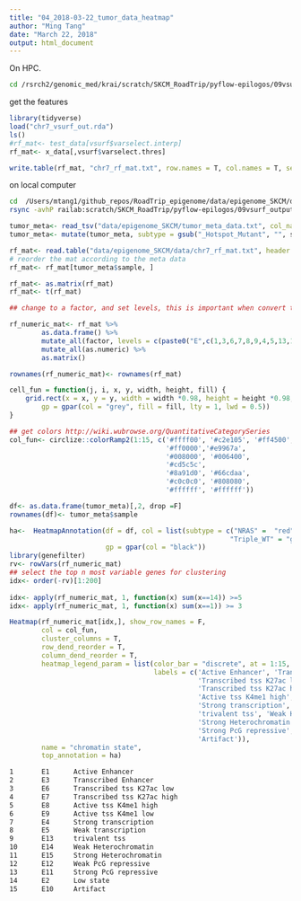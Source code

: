 ```yaml
---
title: "04_2018-03-22_tumor_data_heatmap"
author: "Ming Tang"
date: "March 22, 2018"
output: html_document
---
```


On HPC.

```bash
cd /rsrch2/genomic_med/krai/scratch/SKCM_RoadTrip/pyflow-epilogos/09vsurf_output_by_chr
```

get the features 

```r
library(tidyverse)
load("chr7_vsurf_out.rda")
ls()
#rf_mat<- test_data[vsurf$varselect.interp]
rf_mat<- x_data[,vsurf$varselect.thres]

write.table(rf_mat, "chr7_rf_mat.txt", row.names = T, col.names = T, sep = "\t", quote = F)

```

on local computer

```bash
cd  /Users/mtang1/github_repos/RoadTrip_epigenome/data/epigenome_SKCM/data 
rsync -avhP railab:scratch/SKCM_RoadTrip/pyflow-epilogos/09vsurf_output_by_chr/chr7_rf_mat.txt .

```

```r
tumor_meta<- read_tsv("data/epigenome_SKCM/tumor_meta_data.txt", col_names =T)
tumor_meta<- mutate(tumor_meta, subtype = gsub("_Hotspot_Mutant", "", subtype)) 

rf_mat<- read.table("data/epigenome_SKCM/data/chr7_rf_mat.txt", header = T, row.names = 1)
# reorder the mat according to the meta data
rf_mat<- rf_mat[tumor_meta$sample, ]

rf_mat<- as.matrix(rf_mat)
rf_mat<- t(rf_mat)

## change to a factor, and set levels, this is important when convert to numeric and affect clustering

rf_numeric_mat<- rf_mat %>% 
        as.data.frame() %>%
        mutate_all(factor, levels = c(paste0("E",c(1,3,6,7,8,9,4,5,13,14,15,12,11,2,10)))) %>%
        mutate_all(as.numeric) %>%
        as.matrix()

rownames(rf_numeric_mat)<- rownames(rf_mat)


```



```r
cell_fun = function(j, i, x, y, width, height, fill) {
	grid.rect(x = x, y = y, width = width *0.98, height = height *0.98,
		gp = gpar(col = "grey", fill = fill, lty = 1, lwd = 0.5))
}

## get colors http://wiki.wubrowse.org/QuantitativeCategorySeries
col_fun<- circlize::colorRamp2(1:15, c('#ffff00', '#c2e105', '#ff4500','#32cd32',
                                       '#ff0000','#e9967a', 
                                       '#008000', '#006400', 
                                       '#cd5c5c',
                                       '#8a91d0', '#66cdaa',
                                       '#c0c0c0', '#808080', 
                                       '#ffffff', '#ffffff'))

df<- as.data.frame(tumor_meta)[,2, drop =F]
rownames(df)<- tumor_meta$sample

ha<-  HeatmapAnnotation(df = df, col = list(subtype = c("NRAS" =  "red", "BRAF" = "blue",
                                                       "Triple_WT" = "green")),
                        gp = gpar(col = "black"))
library(genefilter)
rv<- rowVars(rf_numeric_mat)
## select the top n most variable genes for clustering
idx<- order(-rv)[1:200]
 
idx<- apply(rf_numeric_mat, 1, function(x) sum(x==14)) >=5
idx<- apply(rf_numeric_mat, 1, function(x) sum(x==1)) >= 3

Heatmap(rf_numeric_mat[idx,], show_row_names = F,
        col = col_fun,
        cluster_columns = T,
        row_dend_reorder = T,
        column_dend_reorder = T,
        heatmap_legend_param = list(color_bar = "discrete", at = 1:15,
                                    labels = c('Active Enhancer', 'Transcribed Enhancer',
                                               'Transcribed tss K27ac low', 
                                               'Transcribed tss K27ac high',
                                               'Active tss K4me1 high', 'Active tss K4me1 low',
                                               'Strong transcription', 'Weak transcription',
                                               'trivalent tss', 'Weak Heterochromatin',
                                               'Strong Heterochromatin','Weak PcG repressive',
                                               'Strong PcG repressive', 'Low state',
                                               'Artifact')),
        name = "chromatin state",
        top_annotation = ha)

```


```bash
1       E1      Active Enhancer
2       E3      Transcribed Enhancer
3       E6      Transcribed tss K27ac low
4       E7      Transcribed tss K27ac high
5       E8      Active tss K4me1 high
6       E9      Active tss K4me1 low
7       E4      Strong transcription
8       E5      Weak transcription
9       E13     trivalent tss
10      E14     Weak Heterochromatin
11      E15     Strong Heterochromatin
12      E12     Weak PcG repressive
13      E11     Strong PcG repressive
14      E2      Low state
15      E10     Artifact


```